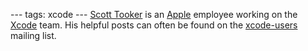 ---
tags: xcode
---
[[Scott Tooker]] is an [[Apple]] employee working on the [[Xcode]] team. His helpful posts can often be found on the [[xcode-users]] mailing list.
